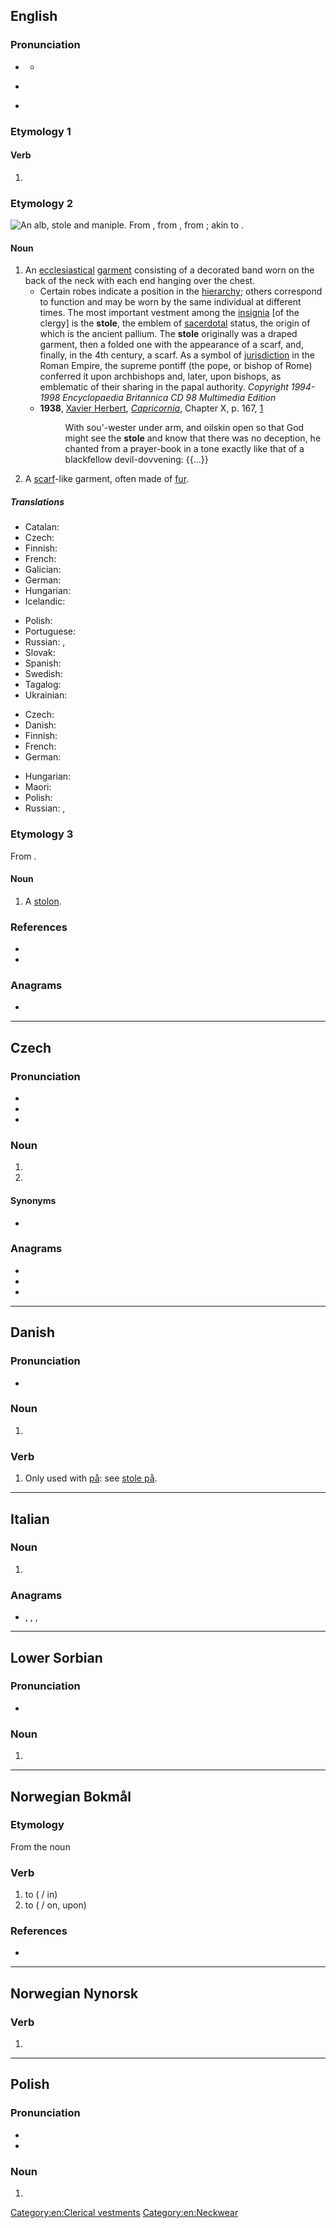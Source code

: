 {{also|stolę}}
==English==

===Pronunciation===
* {{a|GenAm}} {{IPA|/ˈstoʊl/|lang=en}}
** {{audio|en-us-stole.ogg|Audio (US)|lang=en}}
* {{a|RP}} {{IPA|/ˈstəʊl/|lang=en}}
* {{rhymes|əʊl|lang=en}}

===Etymology 1===
{{nonlemma}}

====Verb====
{{head|en|verb form}}

# {{en-simple past of|steal}}

===Etymology 2===
[[File:Kazuivel_II.jpg|thumb|An [[alb]], '''stole''' and [[maniple]].]]
From {{inh|en|ang|stole}}, from {{der|en|la|stola}}, from {{der|en|grc|στολή||stole, garment, equipment}}; akin to {{m|en|stall}}.

====Noun====
{{en-noun}}

# An [[ecclesiastical]] [[garment]] consisting of a decorated band worn on the back of the neck with each end hanging over the chest.
#* Certain robes indicate a position in the [[hierarchy]]; others correspond to function and may be worn by the same individual at different times. The most important vestment among the [[insignia]] [of the clergy] is the '''stole''', the emblem of [[sacerdotal]] status, the origin of which is the ancient pallium. The '''stole''' originally was a draped garment, then a folded one with the appearance of a scarf, and, finally, in the 4th century, a scarf. As a symbol of [[jurisdiction]] in the Roman Empire, the supreme pontiff (the pope, or bishop of Rome) conferred it upon archbishops and, later, upon bishops, as emblematic of their sharing in the papal authority. ''Copyright 1994-1998 Encyclopaedia Britannica CD 98 Multimedia Edition''
#* '''1938''', [[w:Xavier Herbert|Xavier Herbert]], ''[[w:Capricornia (novel)|Capricornia]]'', Chapter X, p. 167, [https://archive.org/details/capricornianovel00herb]
#*: With sou'-wester under arm, and oilskin open so that God might see the '''stole''' and know that there was no deception, he chanted from a prayer-book in a tone exactly like that of a blackfellow devil-dovvening: {{...}}
# A [[scarf]]-like garment, often made of [[fur]].

=====Translations=====
{{trans-top|ecclesiastical garment}}
* Catalan: {{t+|ca|estola|f}}
* Czech: {{t+|cs|štóla|f}}
* Finnish: {{t+|fi|stola}}
* French: {{t+|fr|étole}}
* Galician: {{t+|gl|estola|f}}
* German: {{t|de|Stola|f}}
* Hungarian: {{t|hu|stóla}}
* Icelandic: {{t|is|stóla|f}}
{{trans-mid}}
* Polish: {{t+|pl|stuła|f}}
* Portuguese: {{t+|pt|estola|f}}
* Russian: {{t+|ru|сто́ла|f}}, {{t+|ru|паланти́н|m}}
* Slovak: {{t+|sk|štóla|f}}
* Spanish: {{t|es|estola|f}}
* Swedish: {{t+|sv|stola|c}}
* Tagalog: {{t|tl|estola}}
* Ukrainian: {{t|uk|сто́ла}}
{{trans-bottom}}

{{trans-top|scarf-like garment}}
* Czech: {{t+|cs|štóla|f}}
* Danish: {{t|da|stola|c}}
* Finnish: {{t+|fi|stoola}}
* French: {{t+|fr|étole}}
* German: {{t|de|Stola|f}}
{{trans-mid}}
* Hungarian: {{t|hu|stóla}}
* Maori: {{t|mi|hikurere}}
* Polish: {{t+|pl|etola|f}}
* Russian: {{t+|ru|сто́ла|f}}, {{t+|ru|ора́рь|m}}
{{trans-bottom}}

===Etymology 3===
From {{bor|en|la|stolō}}.

====Noun====
{{en-noun}}

# {{lb|en|botany}} A [[stolon]].

===References===
* {{R:Webster 1913}}
* {{R:Online Etymology Dictionary}}

===Anagrams===
* {{anagrams|en|a=elost|TESOL|lotes|telos|toles}}

[[Category:en:Clerical vestments]]
[[Category:en:Neckwear]]

----

==Czech==

===Pronunciation===
* {{IPA|/ˈstolɛ/|lang=cs}}
* {{rhymes|olɛ|lang=cs}}
* {{hyphenation|sto|le|lang=cs}}

===Noun===
{{head|cs|noun form}}

# {{inflection of|cs|stůl||voc|s}}
# {{inflection of|cs|stůl||loc|s}}

====Synonyms====
* {{sense|locative}} {{l|cs|stolu}}

===Anagrams===
* {{l|cs|letos}}
* {{l|cs|Stelo}}
* {{l|cs|Teslo}}

----

==Danish==

===Pronunciation===
* {{IPA|/stoːlə/|[ˈsd̥oːlə]|lang=da}}

===Noun===
{{head|da|noun form|g=c}}

# {{indefinite plural of|stol|lang=da}}

===Verb===
{{da-verb|stol|stole|stoler|stolede|har|stolet}}

# Only used with [[på]]: see [[stole på]].

----

==Italian==

===Noun===
{{head|it|noun plural form|g=f}}

# {{plural of|stola|lang=it}}

===Anagrams===
* {{l|it|lesto}}, {{l|it|solte}}, {{l|it|stelo}}, {{l|it|tolse}}

----

==Lower Sorbian==

===Pronunciation===
* {{IPA|/ˈstɔlɛ/|[ˈstɔlə]|lang=dsb}}

===Noun===
{{head|dsb|noun form}}

# {{inflection of|dsb|stoł||loc|s}}

----

==Norwegian Bokmål==

===Etymology===
From the noun {{m|nb|stol}}

===Verb===
{{head|nb|verb|imperative|stol|present tense|stoler|passive|stoles|simple past|stolte|past participle|stolt|present participle|stolende}}

# to {{l|en|trust}} ({{l|nb|på}} / in)
# to {{l|en|rely}} ({{l|nb|på}} / on, upon)

===References===
* {{R:The Bokmål Dictionary}}

----

==Norwegian Nynorsk==

===Verb===
{{head|nn|verb form}}

# {{nn-verb-form of|past participle|stel}}

----

==Polish==

===Pronunciation===
* {{pl-IPA}}
* {{homophones|lang=pl|stolę}}

===Noun===
{{head|pl|noun form|g=m}}

# {{inflection of|pl|stół||loc//voc|s}}